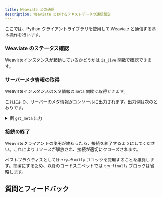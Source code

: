 ```yaml
---
title: Weaviate との通信
description: Weaviate におけるテキストデータの通信設定
---
```



ここでは、Python クライアントライブラリを使用して Weaviate と通信する基本操作を行います。

### <i class="fa-solid fa-code"></i> Weaviate のステータス確認

Weaviateインスタンスが起動しているかどうかは `is_live` 関数で確認できます。

<FilteredTextBlock
  text={PyCode}
  startMarker="# PollLiveness"
  endMarker="# END PollLiveness"
  language="py"
/>

### <i class="fa-solid fa-code"></i> サーバーメタ情報の取得

Weaviateインスタンスのメタ情報は `meta` 関数で取得できます。

<FilteredTextBlock
  text={PyCode}
  startMarker="# GetMeta"
  endMarker="# END GetMeta"
  language="py"
/>

これにより、サーバーのメタ情報がコンソールに出力されます。出力例は次のとおりです。

<details>
  <summary>例 <code>get_meta</code> 出力</summary>

<FilteredTextBlock
  text={PyCode}
  startMarker="# OutputGetMeta"
  endMarker="# END OutputGetMeta"
  language="py"
/>
</details>

### <i class="fa-solid fa-code"></i> 接続の終了

Weaviateクライアントの使用が終わったら、接続を終了するようにしてください。これによりリソースが解放され、接続が適切にクローズされます。

ベストプラクティスとしては `try`-`finally` ブロックを使用することを推奨します。簡潔にするため、以降のコードスニペットでは `try`-`finally` ブロックは省略します。

<FilteredTextBlock
  text={PyCode}
  startMarker="# TryFinallyCloseDemo"
  endMarker="# END TryFinallyCloseDemo"
  language="py"
/>

## 質問とフィードバック


<DocsFeedback/>